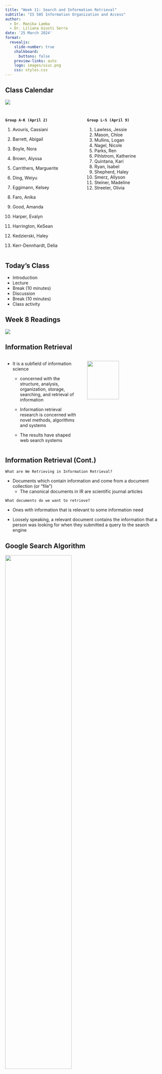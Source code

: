 ```yaml
---
title: "Week 11: Search and Information Retrieval"
subtitle: "IS 505 Information Organization and Access"
author: 
  - Dr. Manika Lamba
  - Dr. Liliana Giusti Serra
date: '25 March 2024'
format:
  revealjs: 
    slide-number: true
    chalkboard: 
      buttons: false
    preview-links: auto
    logo: images/uiuc.png
    css: styles.css
---
```


## Class Calendar

![](images/calendar.png){fig-align="center"}

##  {.smaller}

::: columns
::: {.column width="50%"}
**`Group A-K (April 2)`**

1.  Avouris, Cassiani

2.  Barrett, Abigail

3.  Boyle, Nora

4.  Brown, Alyssa

5.  Carrithers, Marguerite

6.  Ding, Weiyu

7.  Eggimann, Kelsey

8.  Faro, Anika

9.  Good, Amanda

10. Harper, Evalyn

11. Harrington, KeSean

12. Kedzierski, Haley

13. Kerr-Dennhardt, Delia
:::

::: {.column width="50%"}
**`Group L-S (April 9)`**

1.  Lawless, Jessie
2.  Mason, Chloe
3.  Mullins, Logan
4.  Nagel, Nicole
5.  Parks, Ren
6.  Pihlstrom, Katherine
7.  Quintana, Kari
8.  Ryan, Isabel
9.  Shepherd, Haley
10. Smerz, Allyson
11. Steiner, Madeline
12. Streeter, Olivia
:::
:::

## Today's Class

-   Introduction
-   Lecture
-   Break (10 minutes)
-   Discussion
-   Break (10 minutes)
-   Class activity

## Week 8 Readings {.smaller}

![](images/readings.png){fig-align="center"}

## Information Retrieval {.smaller}

::: columns
::: {.column width="50%"}
-   It is a subfield of information science

    -   concerned with the structure, analysis, organization, storage, searching, and retrieval of information

    -   Information retrieval research is concerned with novel methods, algorithms and systems

    -   The results have shaped web search systems
:::

::: {.column width="50%"}
![](images/timeline.png){fig-align="center" width="65%"}
:::
:::

## Information Retrieval (Cont.) {.smaller}

`What are We Retrieving in Information Retrieval?`

-   Documents which contain information and come from a document collection (or “file”)
    -   The canonical documents in IR are scientific journal articles

`What documents do we want to retrieve?`

-   Ones with information that is relevant to some information need

-   Loosely speaking, a relevant document contains the information that a person was looking for when they submitted a query to the search engine

## Google Search Algorithm

![](images/page.png){fig-align="center" width="65%"}

## Berrypicking Model

<iframe width="1000" height="615" src="https://www.youtube.com/embed/Ep5FRCzpY34?si=XYciZ1GDlUncafyr" title="YouTube video player" frameborder="0" allow="accelerometer; autoplay; clipboard-write; encrypted-media; gyroscope; picture-in-picture; web-share" referrerpolicy="strict-origin-when-cross-origin" allowfullscreen>

</iframe>

## Search: Finding the word

-   The simplest form of document retrieval is for a computer to do this sort of linear scan through documents
    -   start at the beginning
    -   read through all the text
    -   if you find a match for the string such as "Brutus", include the document in the result set

## Search: Build an Index {.smaller}

-   For each document
    -   record whether it contains each word out of all the words Shakespeare used
-   Result is a term-document incidence matrix

![](images/matrix.png){fig-align="center" width="50%"}

-   Now we have two kinds of vectors:
    -   one for each term, showing which docs it appears in
    -   one for each doc, showing which terms appear in it

## Retrieval Model {.smaller}

**1. Boolean Model**: It is based on Boolean logic, where documents are represented as sets of terms. Queries are also represented as Boolean expressions (using AND, OR, NOT operators), and documents either match or do not match the query.

![](images/boolean.png){fig-align="center" width="50%" height="50%"}

## Retrieval Model (Cont.) {.smaller}

**2. Vector Space Model**: In this model, documents and queries are represented as vectors in a high-dimensional space, with each dimension corresponding to a term. The similarity between documents and queries is calculated using techniques such as cosine similarity.

[![https://projector.tensorflow.org/](images/vector.png){fig-align="center" width="50%"}](https://projector.tensorflow.org/)

## Retrieval Model (Cont.) {.smaller}

**3. Probabilistic Model**: These models compute the probability that a document is relevant to a given query such as topic modeling.

![](images/tm.png){fig-align="center" width="50%"}

**4. Fuzzy Retrieval Models**: These models relax the requirement for exact matches between query terms and document terms, allowing for approximate matches based on similarity measures such as edit distance or phonetic similarity.

## Retrieval Model (Cont.) {.smaller}

**5. Term Frequency-Inverse Document Frequency (TF-IDF)**: TF-IDF is a statistical measure used to evaluate the importance of a term within a document relative to a collection of documents. It assigns weights to terms based on their frequency in the document and their rarity in the corpus.

::: columns
::: {.column width="50%"}
![](images/tf-idf.jpeg){fig-align="center"}
:::

::: {.column width="50%"}
![](images/tf.png){fig-align="center"}
:::
:::

## Recent Developments {.smaller}

-   IR has traditionally been very document and text focused

-   Recent developments

    -   Image retrieval

![](images/image.png){fig-align="center" width="50%" height="50%"}

## Recent Developments {.smaller}

-   Music retrieval

![](images/music.jpeg){fig-align="center" width="50%" height="50%"}

## Recent Developments {.smaller}

-   Fact or knowledge retrieval

![](images/kg.png){fig-align="center" width="50%" height="50%"}

**`Each requires an underlying model of the object and of the associated retrieval tasks`**

## Discussion {.smaller}

`Nora`

## In-Class Activity {.smaller}

## Upcoming Deadlines {.smaller}

`Weekly Discussion Post`

-   Week 12: Open Access \[**March 31, 2024 (Sunday) by 11:59 PM**\]

`Start Prepping for:`

-   [*Group A-K Final Project Presentation* **(April 2)**]{style="color: blue;"}
-   *Group L-S Final Project Presentation* **(April 9)**
-   *Professional engagement post* **(April 9)**
-   *Technical learning post* **(April 23)**
-   *Final Paper* **(April 30)**

## Next Week (April 2): Presentations + Open Access {.smaller}

![](images/week-12.png){fig-align="center"}

## Office Hours

Open Office Hours: **`Mondays 1-2 PM`**; **`Wednesdays 2-3 PM`**

::: columns
::: {.column width="50%"}
**Dr. Manika Lamba**

Email: ***manika\@illinois.edu***
:::

::: {.column width="50%"}
**Dr. Liliana Giusti Serra**

Email: ***lilianag\@illinois.edu***
:::
:::
